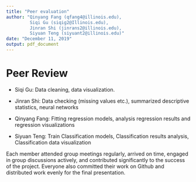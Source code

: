 ```yaml
---
title: "Peer evaluation"
author: "Qinyang Fang (qfang4@illinois.edu),
         Siqi Gu (siqig2@Illinois.edu), 
         Jinran Shi (jinrans2@illinois.edu),
         Siyuan Teng (siyuant2@illinois.edu)"
date: "December 11, 2019"
output: pdf_document
---
```


# Peer Review

- Siqi Gu: Data cleaning, data visualization.

- Jinran Shi: Data checking (missing values etc.), summarized descriptive statistics, neural networks

- Qinyang Fang: Fitting regression models, analysis regression results and regression visualizations

- Siyuan Teng: Train Classification models, Classification results analysis, Classification data visualization

Each member attended group meetings regularly, arrived on time, engaged in group discussions actively, and contributed significantly to the success of the project. Everyone also committed their work on Github and distributed work evenly for the final presentation.
